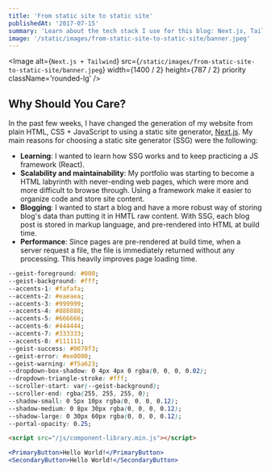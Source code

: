```yaml
---
title: 'From static site to static site'
publishedAt: '2017-07-15'
summary: 'Learn about the tech stack I use for this blog: Next.js, Tailwind, i18n.'
image: '/static/images/from-static-site-to-static-site/banner.jpeg'
---
```


<Image
  alt={`Next.js + Tailwind`}
  src={`/static/images/from-static-site-to-static-site/banner.jpeg`}
  width={1400 / 2}
  height={787 / 2}
  priority
  className='rounded-lg'
/>

## Why Should You Care?

In the past few weeks, I have changed the generation of my website from plain HTML, CSS + JavaScript to using a static site generator, [Next.js](https://nextjs.org/). My main reasons for choosing a static site generator (SSG) were the following:

- **Learning**: I wanted to learn how SSG works and to keep practicing a JS framework (React).
- **Scalability and maintainability**: My portfolio was starting to become a HTML labyrinth with never-ending web pages, which were more and more difficult to browse through. Using a framework make it easier to organize code and store site content.
- **Blogging**: I wanted to start a blog and have a more robust way of storing blog's data than putting it in HMTL raw content. With SSG, each blog post is stored in markup language, and pre-rendered into HTML at build time.
- **Performance**: Since pages are pre-rendered at build time, when a server request a file, the file is immediately returned without any processing. This heavily improves page loading time.

```css
--geist-foreground: #000;
--geist-background: #fff;
--accents-1: #fafafa;
--accents-2: #eaeaea;
--accents-3: #999999;
--accents-4: #888888;
--accents-5: #666666;
--accents-6: #444444;
--accents-7: #333333;
--accents-8: #111111;
--geist-success: #0070f3;
--geist-error: #ee0000;
--geist-warning: #f5a623;
--dropdown-box-shadow: 0 4px 4px 0 rgba(0, 0, 0, 0.02);
--dropdown-triangle-stroke: #fff;
--scroller-start: var(--geist-background);
--scroller-end: rgba(255, 255, 255, 0);
--shadow-small: 0 5px 10px rgba(0, 0, 0, 0.12);
--shadow-medium: 0 8px 30px rgba(0, 0, 0, 0.12);
--shadow-large: 0 30px 60px rgba(0, 0, 0, 0.12);
--portal-opacity: 0.25;
```

```html
<script src="/js/component-library.min.js"></script>
```

```jsx
<PrimaryButton>Hello World!</PrimaryButton>
<SecondaryButton>Hello World!</SecondaryButton>
```
